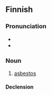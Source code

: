 ==Finnish==
{{wikipedia|lang=fi}}

===Pronunciation===
* {{hyphenation|as|bes|ti|lang=fi}}
* {{fi-IPA}}

===Noun===
{{fi-noun}}

# {{lb|fi|mineral}} [[asbestos]]

====Declension====
{{fi-decl-risti|asbest|||a}}